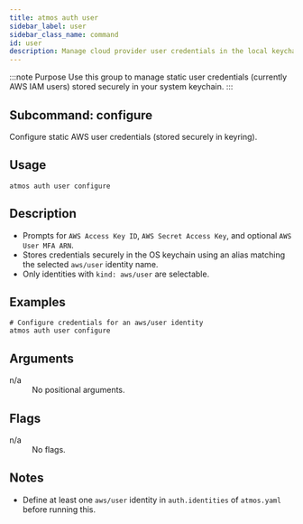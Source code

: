 ```yaml
---
title: atmos auth user
sidebar_label: user
sidebar_class_name: command
id: user
description: Manage cloud provider user credentials in the local keychain.
---
```


:::note Purpose
Use this group to manage static user credentials (currently AWS IAM users) stored securely in your system keychain.
:::

<Screengrab title="atmos auth user configure --help" slug="atmos-auth-user-configure--help" />

## Subcommand: configure

Configure static AWS user credentials (stored securely in keyring).

## Usage

```shell
atmos auth user configure
```

## Description

- Prompts for `AWS Access Key ID`, `AWS Secret Access Key`, and optional `AWS User MFA ARN`.
- Stores credentials securely in the OS keychain using an alias matching the selected `aws/user` identity name.
- Only identities with `kind: aws/user` are selectable.

## Examples

```shell
# Configure credentials for an aws/user identity
atmos auth user configure
```

## Arguments

<dl>
  <dt>n/a</dt>
  <dd>No positional arguments.</dd>
</dl>

## Flags

<dl>
  <dt>n/a</dt>
  <dd>No flags.</dd>
</dl>

## Notes

- Define at least one `aws/user` identity in `auth.identities` of `atmos.yaml` before running this.
